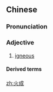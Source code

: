 ==Chinese==
{{zh-forms}}

===Pronunciation===
{{zh-pron
|m=huǒchéng
|cat=a
}}

===Adjective===
{{zh-adj}}

# [[igneous]]

====Derived terms====
{{zh-der|火成岩}}

{{zh-cat|Geology}}

[[zh:火成]]